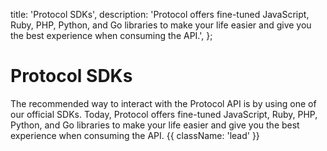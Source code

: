 
  title: 'Protocol SDKs',
  description:
    'Protocol offers fine-tuned JavaScript, Ruby, PHP, Python, and Go libraries to make your life easier and give you the best experience when consuming the API.',
};


# Protocol SDKs

The recommended way to interact with the Protocol API is by using one of our official SDKs. Today, Protocol
offers fine-tuned JavaScript, Ruby, PHP, Python, and Go libraries to make your life easier and give you the
best experience when consuming the API. {{ className: 'lead' }}

<Libraries />

